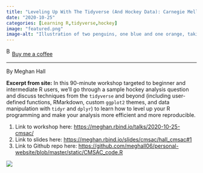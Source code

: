 ```yaml
---
title: "Leveling Up With The Tidyverse (And Hockey Data): Carnegie Mellon Sports Analytics Conference"
date: "2020-10-25"
categories: [Learning R,tidyverse,hockey]
image: "featured.png"
image-alt: "Illustration of two penguins, one blue and one orange, taking a selfie with a selfie stick. The moon in the background looks like the Quarto logo."
---
```


<link href="https://fonts.googleapis.com/css?family=Cookie" rel="stylesheet"><a class="bmc-button" target="_blank" href="https://www.buymeacoffee.com/JoscelinRocha">![Buy me a coffee](https://cdn.buymeacoffee.com/buttons/bmc-new-btn-logo.svg){alt="Buy me a coffee" width="15" height="21"}Buy me a coffee</a>

------------------------------------------------------------------------

By Meghan Hall

**Excerpt from site:** In this 90-minute workshop targeted to beginner and intermediate R users, we’ll go through a sample hockey analysis question and discuss techniques from the `tidyverse` and beyond (including user-defined functions, RMarkdown, custom `ggplot2` themes, and data manipulation with `tidyr` and `dplyr`) to learn how to level up your R programming and make your analysis more efficient and more reproducible.

1.  Link to workshop here: <https://meghan.rbind.io/talks/2020-10-25-cmsac/>
2.  Link to slides here: <https://meghan.rbind.io/slides/cmsac/hall_cmsac#1>
3.  Link to Github repo here: <https://github.com/meghall06/personal-website/blob/master/static/CMSAC_code.R>

![](featured.png)
